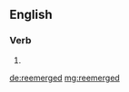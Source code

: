 {{also|reëmerged|re-emerged}}
==English==

===Verb===
{{head|en|verb form}}

# {{en-past of|reemerge}}

[[de:reemerged]]
[[mg:reemerged]]